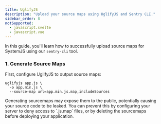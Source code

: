 ```yaml
---
title: UglifyJS
description: "Upload your source maps using UglifyJS and Sentry CLI."
sidebar_order: 8
notSupported:
  - javascript.svelte
  - javascript.vue
---
```


In this guide, you'll learn how to successfully upload source maps for SystemJS using our `sentry-cli` tool.

<Include name="debug-id-requirement.mdx" />

### 1. Generate Source Maps

First, configure UglifyJS to output source maps:

```
uglifyjs app.js \
  -o app.min.js \
  --source-map url=app.min.js.map,includeSources
```

<Alert>
Generating sourcemaps may expose them to the public, potentially causing your source code to be leaked. You can prevent this by configuring your server to deny access to `.js.map` files, or by deleting the sourcemaps before deploying your application.
</Alert>

<Include name="sentry-cli-sourcemaps.mdx" />
